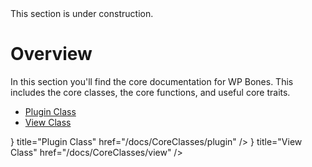 
<Callout type="error" emoji="🚧">
This section is under construction.
</Callout>

# Overview

In this section you'll find the core documentation for WP Bones. This includes the core classes, the core functions, and useful core traits.

- [Plugin Class](/docs/CoreClasses/plugin)
- [View Class](/docs/CoreClasses/view)

<Cards>
  <Cards.Card icon={<IconPlug color="#74C0FC" />} title="Plugin Class" href="/docs/CoreClasses/plugin" />
  <Cards.Card icon={<IconSourceCode color="#74C0FC" />} title="View Class" href="/docs/CoreClasses/view" />
</Cards>